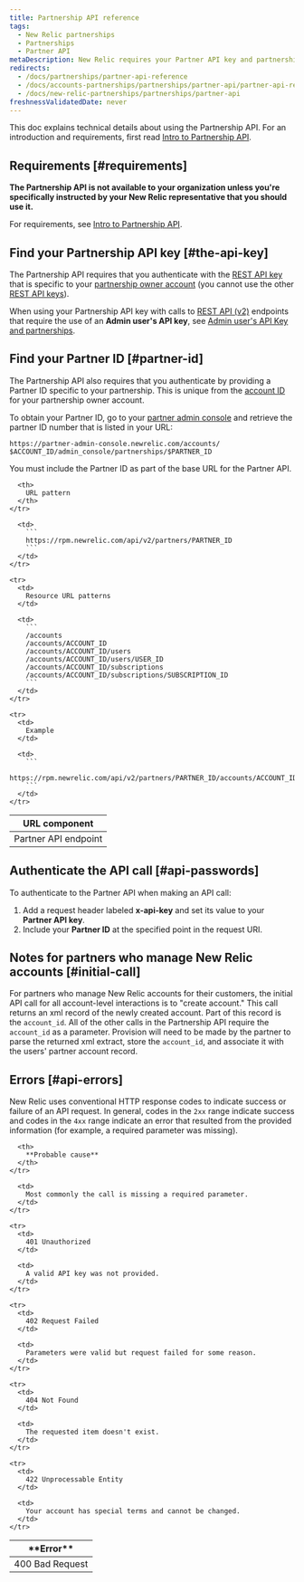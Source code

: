 ```yaml
---
title: Partnership API reference
tags:
  - New Relic partnerships
  - Partnerships
  - Partner API
metaDescription: New Relic requires your Partner API key and partnership account ID to authenticate Partner API calls using the JSON REST format.
redirects:
  - /docs/partnerships/partner-api-reference
  - /docs/accounts-partnerships/partnerships/partner-api/partner-api-reference
  - /docs/new-relic-partnerships/partnerships/partner-api
freshnessValidatedDate: never
---
```


This doc explains technical details about using the Partnership API. For an introduction and requirements, first read [Intro to Partnership API](/docs/new-relic-partnerships/partner-integration-guide/partner-account-maintenance/partner-api/).

## Requirements [#requirements]

**The Partnership API is not available to your organization unless you're specifically instructed by your New Relic representative that you should use it.**

For requirements, see [Intro to Partnership API](/docs/new-relic-partnerships/partner-integration-guide/partner-account-maintenance/partner-api/).

## Find your Partnership API key [#the-api-key]

The Partnership API requires that you authenticate with the [REST API key](/docs/apis/getting-started/intro-apis/understand-new-relic-api-keys#rest-api) that is specific to your [partnership owner account](/docs/new-relic-partnerships/partner-integration-guide/partner-account-maintenance/partnership-accounts-users-subscriptions#partner-owner) (you cannot use the other [REST API keys](/docs/apis/rest-api-v2/getting-started/introduction-new-relic-rest-api-v2#api_key)).

When using your Partnership API key with calls to [REST API (v2)](/docs/apis/rest-api-v2/getting-started/introduction-new-relic-rest-api-v2) endpoints that require the use of an **Admin user's API key**, see [Admin user's API Key and partnerships](/docs/apis/rest-api-v2/requirements/admins-api-key-partnerships).

## Find your Partner ID [#partner-id]

The Partnership API also requires that you authenticate by providing a Partner ID specific to your partnership. This is unique from the [account ID](/docs/accounts/install-new-relic/account-setup/account-id) for your partnership owner account.

To obtain your Partner ID, go to your [partner admin console](/docs/accounts-partnerships/partner-integration-guide/getting-started/partnership-admin-console) and retrieve the partner ID number that is listed in your URL:

```
https://partner-admin-console.newrelic.com/accounts/​$ACCOUNT_ID/admin_console/partnerships/$PARTNER_ID
```

You must include the Partner ID as part of the base URL for the Partner API.

<table>
  <thead>
    <tr>
      <th style={{ width: "200px" }}>
        URL component
      </th>

      <th>
        URL pattern
      </th>
    </tr>
  </thead>

  <tbody>
    <tr>
      <td>
        Partner API endpoint
      </td>

      <td>
        ```
        https://rpm.newrelic.com/api/v2/partners/PARTNER_ID
        ```
      </td>
    </tr>

    <tr>
      <td>
        Resource URL patterns
      </td>

      <td>
        ```
        /accounts
        /accounts/ACCOUNT_ID
        /accounts/ACCOUNT_ID/users
        /accounts/ACCOUNT_ID/users/USER_ID
        /accounts/ACCOUNT_ID/subscriptions
        /accounts/ACCOUNT_ID/subscriptions/SUBSCRIPTION_ID
        ```
      </td>
    </tr>

    <tr>
      <td>
        Example
      </td>

      <td>
        ```
        https://rpm.newrelic.com/api/v2/partners/PARTNER_ID/accounts/ACCOUNT_ID
        ```
      </td>
    </tr>
  </tbody>
</table>

## Authenticate the API call [#api-passwords]

To authenticate to the Partner API when making an API call:

1. Add a request header labeled **x-api-key** and set its value to your **Partner API key**.
2. Include your **Partner ID** at the specified point in the request URI.

## Notes for partners who manage New Relic accounts [#initial-call]

For partners who manage New Relic accounts for their customers, the initial API call for all account-level interactions is to "create account." This call returns an xml record of the newly created account. Part of this record is the `account_id`. All of the other calls in the Partnership API require the `account_id` as a parameter. Provision will need to be made by the partner to parse the returned xml extract, store the `account_id`, and associate it with the users' partner account record.

## Errors [#api-errors]

New Relic uses conventional HTTP response codes to indicate success or failure of an API request. In general, codes in the `2xx` range indicate success and codes in the `4xx` range indicate an error that resulted from the provided information (for example, a required parameter was missing).

<table>
  <thead>
    <tr>
      <th width={200}>
        **Error**
      </th>

      <th>
        **Probable cause**
      </th>
    </tr>
  </thead>

  <tbody>
    <tr>
      <td>
        400 Bad Request
      </td>

      <td>
        Most commonly the call is missing a required parameter.
      </td>
    </tr>

    <tr>
      <td>
        401 Unauthorized
      </td>

      <td>
        A valid API key was not provided.
      </td>
    </tr>

    <tr>
      <td>
        402 Request Failed
      </td>

      <td>
        Parameters were valid but request failed for some reason.
      </td>
    </tr>

    <tr>
      <td>
        404 Not Found
      </td>

      <td>
        The requested item doesn't exist.
      </td>
    </tr>

    <tr>
      <td>
        422 Unprocessable Entity
      </td>

      <td>
        Your account has special terms and cannot be changed.
      </td>
    </tr>
  </tbody>
</table>
